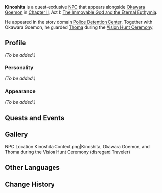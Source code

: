 {{Meta
<!-- Remove this template after adding the missing info -->
|missing_NPC_profile  = yes
}}
{{Character Infobox
|type             = Quest NPC
|image            = NPC Kinoshita.jpg
|realname         = 
|region           = Inazuma
|affiliation      = Tenryou Commission
|title            = Prison Guard
|voiceEN          = 
|voiceCN          = 
|voiceJP          = 
|dialoguereward   = 
}}
'''Kinoshita''' is a quest-exclusive [[NPC]] that appears alongside [[Okawara Goemon]] in [[Chapter II]], Act I: [[The Immovable God and the Eternal Euthymia]].

He appeared in the story domain [[Police Detention Center]]. Together with Okawara Goemon, he guarded [[Thoma]] during the [[Vision Hunt Ceremony]].

==Profile==
<!-- detailed story/lore information goes here -->
''(To be added.)''

===Personality===
''(To be added.)''

===Appearance===
''(To be added.)''

==Quests and Events==
{{Quests and Events}}

==Gallery==
<gallery>
NPC Location Kinoshita Context.png|Kinoshita, Okawara Goemon, and Thoma during the Vision Hunt Ceremony (disregard Traveler)
</gallery>

==Other Languages==
{{Other Languages
|default_hidden = 1
|en      = Kinoshita
|zhs     = 木下
|zhs_rm  = Mùxià
|zht     = 木下
|zht_rm  = Mùxià
|ja      = 木下
|ja_rm   = Kinoshita
|ko      = 키노시타
|ko_rm   = Kinosita
|es      = Kinoshita
|fr      = Kinoshita
|ru      = Киносита
|th      = Kinoshita
|vi      = Kinoshita
|de      = Kinoshita
|id      = Kinoshita
|pt      = Kinoshita
|tr      = Kinoshita
|it      = Kinoshita
}}

==Change History==
{{Change History|2.0}}